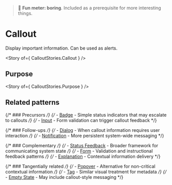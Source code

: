 
<Meta of={CalloutStories} />

> 🥱 **Fun meter: boring**. Included as a prerequisite for more interesting things.

# Callout

Display important information. Can be used as alerts.

<Story of={ CalloutStories.Callout } />

## Purpose

<Story of={ CalloutStories.Purpose } />

## Related patterns

{/* ### Precursors */}
{/* - [Badge](../?path=/docs/primitives-badge--docs) - Simple status indicators that may escalate to callouts */}
{/* - [Input](../?path=/docs/primitives-input--docs) - Form validation can trigger callout feedback */}

{/* ### Follow-ups */}
{/* - [Dialog](../?path=/docs/components-dialog--docs) - When callout information requires user interaction */}
{/* - [Notification](../?path=/docs/patterns-notification--docs) - More persistent system-wide messaging */}

{/* ### Complementary */}
{/* - [Status Feedback](../?path=/docs/patterns-status-feedback--docs) - Broader framework for communicating system state */}
{/* - [Form](../?path=/docs/compositions-form--docs) - Validation and instructional feedback patterns */}
{/* - [Explanation](../?path=/docs/patterns-explanation--docs) - Contextual information delivery */}

{/* ### Tangentially related */}
{/* - [Popover](../?path=/docs/primitives-popover--docs) - Alternative for non-critical contextual information */}
{/* - [Tag](../?path=/docs/primitives-tag--docs) - Similar visual treatment for metadata */}
{/* - [Empty State](../?path=/docs/patterns-stateempty--docs) - May include callout-style messaging */}

